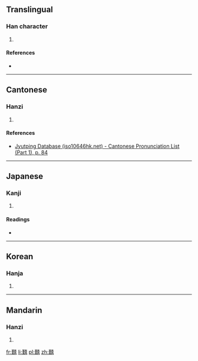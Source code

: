 ==Translingual==

===Han character===
{{Han char|rn=30|rad=口|as=20|sn=23|four=|canj=廿人土口口 (TOGRR)|ids=⿰⿳[[廿]][[中]][[天]][[喜]]}}

# {{defn|Han|sort=口20}}

====References====
* {{Han ref|kx=0215.240|dkj=04643|dj=0438.270|hdz=10708.120|uh=56CF|ud=22223}}

----

==Cantonese==

===Hanzi===
{{yue-hanzi|jyut=[[gaan1]]|y=gaan1}}

# {{defn|lang=yue|sort=口20}}

====References====
* [http://www.iso10646hk.net/jp/document/download.jsp Jyutping Database (iso10646hk.net) - Cantonese Pronunciation List (Part 1), p. 84]

----

==Japanese==

===Kanji===
{{ja-kanji|grade=|rs=口20}}

# {{defn|lang=ja|sort=口20}}

====Readings====
* {{ja-readings|on=[[かん]] (kan), [[けん]] (ken)|kun=[[かたし]] (katashi), [[なやみ]] (nayami)}}

----

==Korean==

===Hanja===
{{ko-hanja|hangeul=간|rv=gan|mr=kan}}

# {{defn|lang=ko|sort=口20}}

----

==Mandarin==

===Hanzi===
{{cmn-hanzi|pin=[[jiān]] ([[jian1]])|wg=chien<sup>1</sup>}}

# {{defn|lang=cmn|sort=口20}}

[[fr:囏]]
[[li:囏]]
[[pl:囏]]
[[zh:囏]]